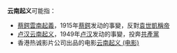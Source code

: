 '''云南起义'''可能指：

*[[蔡鍔雲南起義|蔡鍔雲南起義]]，1915年[[蔡鍔|蔡鍔]]发动的事變，反對[[袁世凱稱帝|袁世凱稱帝]]
*[[卢汉云南起义|卢汉云南起义]]，1949年[[卢汉|卢汉]]发动的事變，投奔[[共產黨|共產黨]]
*香港热诚影片公司出品的电影[[云南起义_(电影)|云南起义 (电影)]]
{{Disambiguation|Cat=四字中国事件消歧义}}